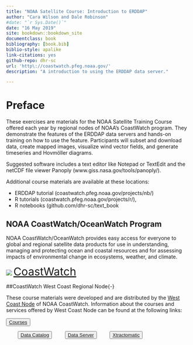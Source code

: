 ```yaml
--- 
title: "NOAA Satellite Course: Introduction to ERDDAP"
author: "Cara Wilson and Dale Robinson"
#date: "`r Sys.Date()`"
date: "16 May 2019"
site: bookdown::bookdown_site
documentclass: book
bibliography: [book.bib]
biblio-style: apalike
link-citations: yes
github-repo: dhr-sc
url: 'http\://coastwatch.pfeg.noaa.gov/'
description: "A introduction to using the ERDDAP data server."

---
```


# Preface{-}  
These exercises are materials for the NOAA Satellite Training Course offered each year by regional nodes of NOAA's CoastWatch program. They demonstrate the features of the ERDDAP data servers and hands-on training on how to use the feature. Participants will subset and download data, create mapped images, visualize wind vector fields, and generate timeseries and Hovmöller diagrams.  

Suggested software includes a text editor like Notepad or TextEdit and the netCDF file viewer Panoply (www.giss.nasa.gov/tools/panoply/). 

Additional course materials are available at these locations:  

* ERDDAP tutorial (coastwatch.pfeg.noaa.gov/projects/nb/)
* R tutorials (coastwatch.pfeg.noaa.gov/projects/r/), 
* R notebooks (github.com/dhr-sc/text_book

## NOAA CoastWatch/OceanWatch Program{-}  

NOAA CoastWatch/OceanWatch provides easy access for everyone to global and regional satellite data products for use in understanding, managing and protecting ocean and coastal resources and for assessing impacts of environmental change in ecosystems, weather, and climate.  

![](images/cw_logo_80.png)  <span style="color:blue;font-size:30px;">[CoastWatch](https://coastwatch.noaa.gov/)</span>


##CoastWatch West Coast Regional Node{-}  

These course materials were developed and are distributed by the [West Coast Node](https://coastwatch.pfeg.noaa.gov/) of NOAA CoastWatch. Information about the courses and services offered by West Coast Node can be found at the following links:  

<button>[Courses](https://coastwatch.pfeg.noaa.gov/courses/satellite_course.html)</button> \ \ \ \ \ \ \ 
<button>[Data Catalog](https://coastwatch.pfeg.noaa.gov/data.html)</button> \ \ \ \ \ \ \ 
<button>[Data Server](https://coastwatch.pfeg.noaa.gov/erddapinfo/index.html)</button> \ \ \ \ \ \ \ 
<button>[Xtractomatic](https://coastwatch.pfeg.noaa.gov/xtracto/)</button>




